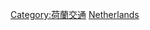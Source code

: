 {{Commonscat|Rail transport in the Netherlands}}

[[Category:荷蘭交通|Category:荷蘭交通]]
[[Category:歐洲各國鐵路|Netherlands]]